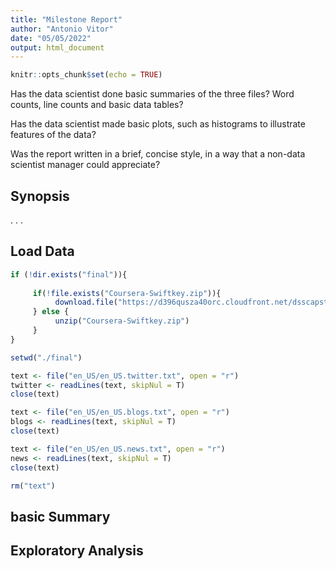 ```yaml
---
title: "Milestone Report"
author: "Antonio Vitor"
date: "05/05/2022"
output: html_document
---
```


```r
knitr::opts_chunk$set(echo = TRUE)
```

Has the data scientist done basic summaries of the three files? Word counts, line counts and basic data tables?

Has the data scientist made basic plots, such as histograms to illustrate features of the data?

Was the report written in a brief, concise style, in a way that a non-data scientist manager could appreciate?

## Synopsis

. . .

## Load Data

```r
if (!dir.exists("final")){
     
     if(!file.exists("Coursera-Swiftkey.zip")){
          download.file("https://d396qusza40orc.cloudfront.net/dsscapstone/dataset/Coursera-SwiftKey.zip")
     } else {
          unzip("Coursera-Swiftkey.zip")
     }
}

setwd("./final")

text <- file("en_US/en_US.twitter.txt", open = "r")
twitter <- readLines(text, skipNul = T)
close(text)

text <- file("en_US/en_US.blogs.txt", open = "r")
blogs <- readLines(text, skipNul = T)
close(text)

text <- file("en_US/en_US.news.txt", open = "r")
news <- readLines(text, skipNul = T)
close(text)

rm("text")
```

## basic Summary



## Exploratory Analysis



